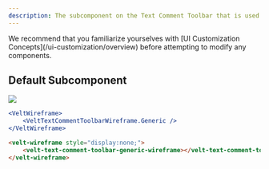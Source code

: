 ```yaml
---
description: The subcomponent on the Text Comment Toolbar that is used to query ChatGPT.
---
```


<Note>
We recommend that you familiarize yourselves with [UI Customization Concepts](/ui-customization/overview) before attempting to modify any components.
</Note>


## Default Subcomponent

![](/images/customization/text-comment-toolbar-sub-4.png)

<RequestExample>


```jsx React / Next.js
<VeltWireframe>
    <VeltTextCommentToolbarWireframe.Generic />
</VeltWireframe>
```


```HTML HTML
<velt-wireframe style="display:none;">
    <velt-text-comment-toolbar-generic-wireframe></velt-text-comment-toolbar-generic-wireframe>
</velt-wireframe>
```
</RequestExample>

